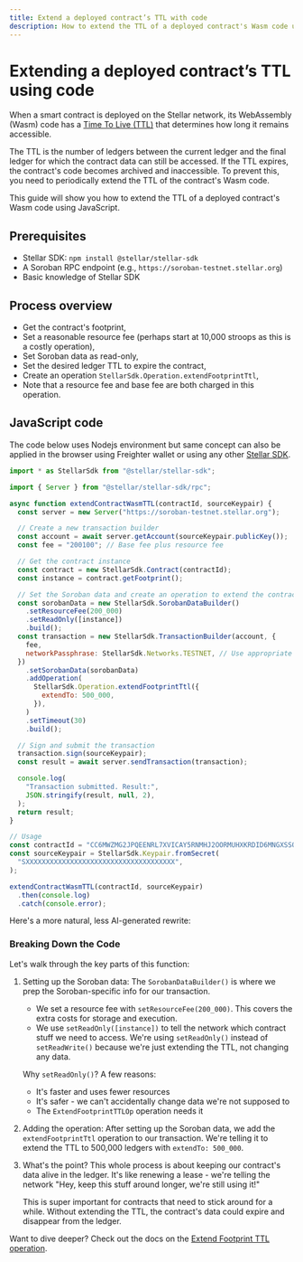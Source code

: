 ```yaml
---
title: Extend a deployed contract’s TTL with code
description: How to extend the TTL of a deployed contract's Wasm code using JavaScript SDK
---
```


# Extending a deployed contract’s TTL using code

When a smart contract is deployed on the Stellar network, its WebAssembly (Wasm) code has a [Time To Live (TTL)](../../../learn/encyclopedia/storage/state-archival.mdx#ttl) that determines how long it remains accessible.

The TTL is the number of ledgers between the current ledger and the final ledger for which the contract data can still be accessed. If the TTL expires, the contract's code becomes archived and inaccessible. To prevent this, you need to periodically extend the TTL of the contract's Wasm code.

This guide will show you how to extend the TTL of a deployed contract's Wasm code using JavaScript.

## Prerequisites

- Stellar SDK: `npm install @stellar/stellar-sdk`
- A Soroban RPC endpoint (e.g., `https://soroban-testnet.stellar.org`)
- Basic knowledge of Stellar SDK

## Process overview

- Get the contract's footprint,
- Set a reasonable resource fee (perhaps start at 10,000 stroops as this is a costly operation),
- Set Soroban data as read-only,
- Set the desired ledger TTL to expire the contract,
- Create an operation `StellarSdk.Operation.extendFootprintTtl`,
- Note that a resource fee and base fee are both charged in this operation.

## JavaScript code

The code below uses Nodejs environment but same concept can also be applied in the browser using Freighter wallet or using any other [Stellar SDK](../../../tools/sdks/library.mdx).

```javascript
import * as StellarSdk from "@stellar/stellar-sdk";

import { Server } from "@stellar/stellar-sdk/rpc";

async function extendContractWasmTTL(contractId, sourceKeypair) {
  const server = new Server("https://soroban-testnet.stellar.org");

  // Create a new transaction builder
  const account = await server.getAccount(sourceKeypair.publicKey());
  const fee = "200100"; // Base fee plus resource fee

  // Get the contract instance
  const contract = new StellarSdk.Contract(contractId);
  const instance = contract.getFootprint();

  // Set the Soroban data and create an operation to extend the contract's TTL
  const sorobanData = new StellarSdk.SorobanDataBuilder()
    .setResourceFee(200_000)
    .setReadOnly([instance])
    .build();
  const transaction = new StellarSdk.TransactionBuilder(account, {
    fee,
    networkPassphrase: StellarSdk.Networks.TESTNET, // Use appropriate network
  })
    .setSorobanData(sorobanData)
    .addOperation(
      StellarSdk.Operation.extendFootprintTtl({
        extendTo: 500_000,
      }),
    )
    .setTimeout(30)
    .build();

  // Sign and submit the transaction
  transaction.sign(sourceKeypair);
  const result = await server.sendTransaction(transaction);

  console.log(
    "Transaction submitted. Result:",
    JSON.stringify(result, null, 2),
  );
  return result;
}

// Usage
const contractId = "CC6MWZMG2JPQEENRL7XVICAY5RNMHJ2OORMUHXKRDID6MNGXSSOJZLLF";
const sourceKeypair = StellarSdk.Keypair.fromSecret(
  "SXXXXXXXXXXXXXXXXXXXXXXXXXXXXXXXXXXXXX",
);

extendContractWasmTTL(contractId, sourceKeypair)
  .then(console.log)
  .catch(console.error);
```

Here's a more natural, less AI-generated rewrite:

### Breaking Down the Code

Let's walk through the key parts of this function:

1. Setting up the Soroban data: The `SorobanDataBuilder()` is where we prep the Soroban-specific info for our transaction.

   - We set a resource fee with `setResourceFee(200_000)`. This covers the extra costs for storage and execution.
   - We use `setReadOnly([instance])` to tell the network which contract stuff we need to access. We're using `setReadOnly()` instead of `setReadWrite()` because we're just extending the TTL, not changing any data.

   Why `setReadOnly()`? A few reasons:

   - It's faster and uses fewer resources
   - It's safer - we can't accidentally change data we're not supposed to
   - The `ExtendFootprintTTLOp` operation needs it

2. Adding the operation: After setting up the Soroban data, we add the `extendFootprintTtl` operation to our transaction. We're telling it to extend the TTL to 500,000 ledgers with `extendTo: 500_000`.

3. What's the point? This whole process is about keeping our contract's data alive in the ledger. It's like renewing a lease - we're telling the network "Hey, keep this stuff around longer, we're still using it!"

   This is super important for contracts that need to stick around for a while. Without extending the TTL, the contract's data could expire and disappear from the ledger.

Want to dive deeper? Check out the docs on the [Extend Footprint TTL operation](../../../learn/encyclopedia/storage/state-archival.mdx#extendfootprintttlop).
